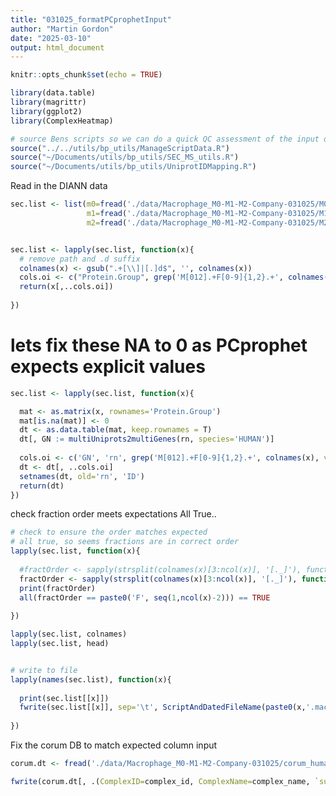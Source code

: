 ```yaml
---
title: "031025_formatPCprophetInput"
author: "Martin Gordon"
date: "2025-03-10"
output: html_document
---
```


```r
knitr::opts_chunk$set(echo = TRUE)
```

```r
library(data.table)
library(magrittr)
library(ggplot2)
library(ComplexHeatmap)

# source Bens scripts so we can do a quick QC assessment of the input data before running
source("../../utils/bp_utils/ManageScriptData.R")
source("~/Documents/utils/bp_utils/SEC_MS_utils.R")
source("~/Documents/utils/bp_utils/UniprotIDMapping.R")
```

Read in the DIANN data

```r
sec.list <- list(m0=fread('./data/Macrophage_M0-M1-M2-Company-031025/M0_report.pg_matrix.tsv'),
                 m1=fread('./data/Macrophage_M0-M1-M2-Company-031025/M1_report.pg_matrix.tsv'),
                 m2=fread('./data/Macrophage_M0-M1-M2-Company-031025/M2_report.pg_matrix.tsv'))


sec.list <- lapply(sec.list, function(x){
  # remove path and .d suffix 
  colnames(x) <- gsub(".+[\\]|[.]d$", '', colnames(x))
  cols.oi <- c("Protein.Group", grep('M[012].+F[0-9]{1,2}.+', colnames(x), value=T))
  return(x[,..cols.oi])
  
})
```
# lets fix these NA to 0 as PCprophet expects explicit values 

```r
sec.list <- lapply(sec.list, function(x){

  mat <- as.matrix(x, rownames='Protein.Group')
  mat[is.na(mat)] <- 0
  dt <- as.data.table(mat, keep.rownames = T)
  dt[, GN := multiUniprots2multiGenes(rn, species='HUMAN')]
  
  cols.oi <- c('GN', 'rn', grep('M[012].+F[0-9]{1,2}.+', colnames(x), value=T))
  dt <- dt[, ..cols.oi]
  setnames(dt, old='rn', 'ID')
  return(dt)
})
```

check fraction order meets expectations
All True..
```r
# check to ensure the order matches expected
# all true, so seems fractions are in correct order
lapply(sec.list, function(x){
  
  #fractOrder <- sapply(strsplit(colnames(x)[3:ncol(x)], '[._]'), function(y) y[2]) for M1
  fractOrder <- sapply(strsplit(colnames(x)[3:ncol(x)], '[._]'), function(y) y[3])
  print(fractOrder)
  all(fractOrder == paste0('F', seq(1,ncol(x)-2))) == TRUE
  
})
```
```r
lapply(sec.list, colnames)
lapply(sec.list, head)


# write to file 
lapply(names(sec.list), function(x){
  
  print(sec.list[[x]])
  fwrite(sec.list[[x]], sep='\t', ScriptAndDatedFileName(paste0(x,'.macrophage.pcp.input.mat.txt')))
  
})

```
Fix the corum DB to match expected column input 
```r
corum.dt <- fread('./data/Macrophage_M0-M1-M2-Company-031025/corum_humanComplexes.txt')

fwrite(corum.dt[, .(ComplexID=complex_id, ComplexName=complex_name, `subunits(Gene name)`=subunits_gene_name, `subunits(UniProt IDs)`=subunits_uniprot_id, `GO ID`=functions_go_id, `GO description`=functions_go_name)], sep='\t', ScriptAndDatedFileName('corum_humanComplexes.reformat.txt'))
```


